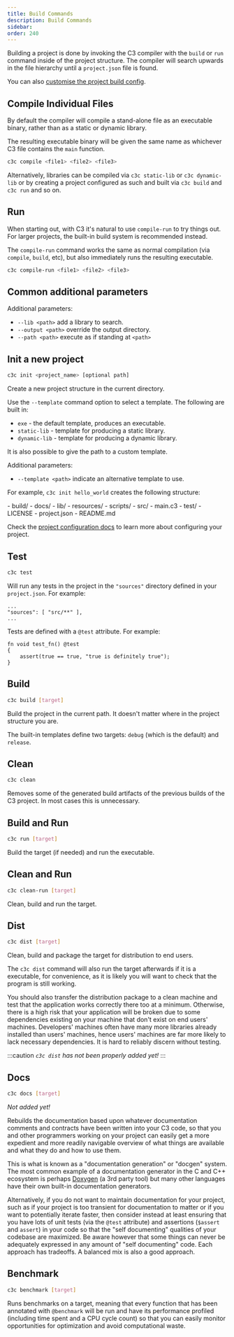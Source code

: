 ```yaml
---
title: Build Commands
description: Build Commands
sidebar:
order: 240
---
```




Building a project is done by invoking the C3 compiler with the `build` or `run` command inside of the project structure. The compiler will search upwards in the file hierarchy until a `project.json` file is found.

You can also [customise the project build config](/build-your-project/project-config/).

## Compile Individual Files

By default the compiler will compile a stand-alone file as an executable binary, rather than as a static or dynamic library.

The resulting executable binary will be given the same name as whichever C3 file contains the `main` function.

```bash
c3c compile <file1> <file2> <file3>
```

Alternatively, libraries can be compiled via `c3c static-lib` or `c3c dynamic-lib` or by creating a project configured as such and built via `c3c build` and `c3c run` and so on.

## Run

When starting out, with C3 it's natural to use `compile-run` to try things out. For larger projects, the built-in build system is recommended instead.

The `compile-run` command works the same as normal compilation (via `compile`, `build`, etc), but also immediately runs the resulting executable.

```bash
c3c compile-run <file1> <file2> <file3>
```

## Common additional parameters

Additional parameters:
- `--lib <path>` add a library to search.
- `--output <path>` override the output directory.
- `--path <path>` execute as if standing at `<path>`

## Init a new project

```bash
c3c init <project_name> [optional path]
```

Create a new project structure in the current directory.

Use the `--template` command option to select a template. The following are built in:

- `exe` - the default template, produces an executable.
- `static-lib` - template for producing a static library.
- `dynamic-lib` - template for producing a dynamic library.

It is also possible to give the path to a custom template.

Additional parameters:
- `--template <path>` indicate an alternative template to use.

For example, `c3c init hello_world` creates the following structure:

<FileTree>
    - build/
    - docs/
    - lib/
    - resources/
    - scripts/
    - src/
    - main.c3
    - test/
    - LICENSE
    - project.json
    - README.md
</FileTree>

Check the [project configuration docs](/build-your-project/project-config/) to learn more about configuring your project.

## Test
```bash
c3c test
```
Will run any tests in the project in the `"sources"` directory defined in your `project.json`. For example:
```json5
...
"sources": [ "src/**" ],
...
```

Tests are defined with a `@test` attribute. For example:

```c3
fn void test_fn() @test
{
    assert(true == true, "true is definitely true");
}
```


## Build

```bash
c3c build [target]
```

Build the project in the current path. It doesn't matter where in the project structure you are. 

The built-in templates define two targets: `debug` (which is the default) and `release`.

## Clean

```bash
c3c clean
```

Removes some of the generated build artifacts of the previous builds of the C3 project.
In most cases this is unnecessary.

## Build and Run

```bash
c3c run [target]
```

Build the target (if needed) and run the executable.

## Clean and Run

```bash
c3c clean-run [target]
```

Clean, build and run the target.

## Dist

```bash
c3c dist [target]
```

Clean, build and package the target for distribution to end users.

The `c3c dist` command will also run the target afterwards if it is a executable, for convenience, as it is likely you will want to check that the program is still working.

You should also transfer the distribution package to a clean machine and test that the application works correctly there too at a minimum. Otherwise, there is a high risk that your application will be broken due to some dependencies existing on your machine that don't exist on end users' machines. Developers' machines often have many more libraries already installed than users' machines, hence users' machines are far more likely to lack necessary dependencies. It is hard to reliably discern without testing.

:::caution
*`c3c dist` has not been properly added yet!*
:::

## Docs


```bash
c3c docs [target]
```

*Not added yet!*

Rebuilds the documentation based upon whatever documentation comments and contracts have been written into your C3 code, so that you and other programmers working on your project can easily get a more expedient and more readily navigable overview of what things are available and what they do and how to use them.

This is what is known as a "documentation generation" or "docgen" system. The most common example of a documentation generator in the C and C++ ecosystem is perhaps [Doxygen](https://www.doxygen.nl/) (a 3rd party tool) but many other languages have their own built-in documentation generators.

Alternatively, if you do not want to maintain documentation for your project, such as if your project is too transient for documentation to matter or if you want to potentially iterate faster, then consider instead at least ensuring that you have lots of unit tests (via the `@test` attribute) and assertions (`$assert` and `assert`) in your code so that the "self documenting" qualities of your codebase are maximized. Be aware however that some things can never be adequately expressed in any amount of "self documenting" code. Each approach has tradeoffs. A balanced mix is also a good approach.

## Benchmark

```bash
c3c benchmark [target]
```

Runs benchmarks on a target, meaning that every function that has been annotated with `@benchmark` will be run and have its performance profiled (including time spent and a CPU cycle count) so that you can easily monitor opportunities for optimization and avoid computational waste.
